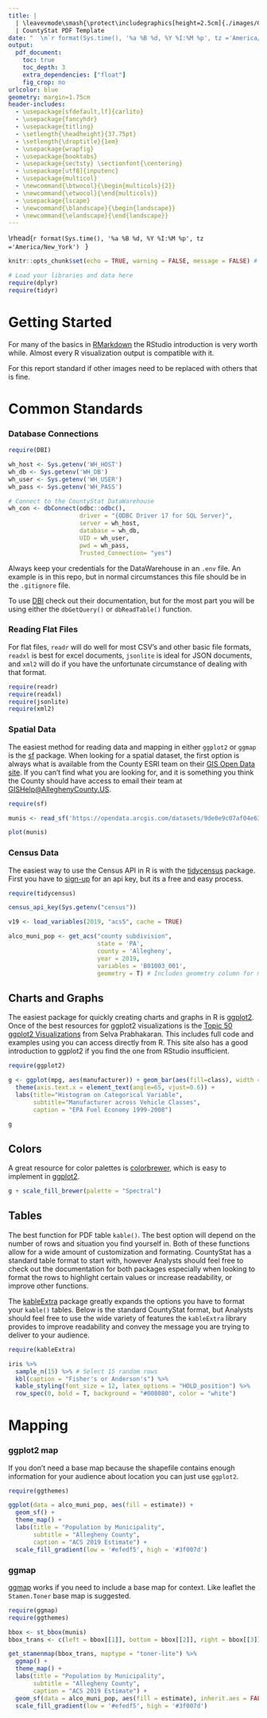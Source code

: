```yaml
---
title: |
  | \leavevmode\smash{\protect\includegraphics[height=2.5cm]{./images/CountyStat_Logo_Large.png}}
  | CountyStat PDF Template
date: "  \n`r format(Sys.time(), '%a %B %d, %Y %I:%M %p', tz ='America/New_York')`"
output:
  pdf_document:
    toc: true
    toc_depth: 3
    extra_dependencies: ["float"]
    fig_crop: no
urlcolor: blue
geometry: margin=1.75cm
header-includes:
  - \usepackage[sfdefault,lf]{carlito}
  - \usepackage{fancyhdr}
  - \usepackage{titling}
  - \setlength{\headheight}{37.75pt}
  - \setlength{\droptitle}{1em}
  - \usepackage{wrapfig}
  - \usepackage{booktabs}
  - \usepackage{sectsty} \sectionfont{\centering}
  - \usepackage[utf8]{inputenc}
  - \usepackage{multicol}
  - \newcommand{\btwocol}{\begin{multicols}{2}}
  - \newcommand{\etwocol}{\end{multicols}}
  - \usepackage{lscape}
  - \newcommand{\blandscape}{\begin{landscape}}
  - \newcommand{\elandscape}{\end{landscape}}
---
```

<!-- This is the header content --> 
\pagestyle{fancy}
\fancyhf{}
\lhead{\textbf{CountyStat PDF Template}}
\rhead{`r format(Sys.time(), '%a %B %d, %Y %I:%M %p', tz ='America/New_York')` $\>$ \includegraphics[height=1.2cm]{./images/NewCountyLogo_TransBG-01.png}}
\chead{\thepage}
<!-- No header on TOC page --> 
\thispagestyle{empty}
\newpage

```r
knitr::opts_chunk$set(echo = TRUE, warning = FALSE, message = FALSE) # Switch this to FALSE to hide code to those who will be consuming your report

# Load your libraries and data here
require(dplyr)
require(tidyr)
```

# Getting Started

For many of the basics in [RMarkdown](https://rmarkdown.rstudio.com/index.html) the RStudio introduction is very worth while. Almost every R visualization output is compatible with it.

For this report standard if other images need to be replaced with others that is fine.

# Common Standards

### Database Connections

```r
require(DBI)

wh_host <- Sys.getenv('WH_HOST')
wh_db <- Sys.getenv('WH_DB')
wh_user <- Sys.getenv('WH_USER')
wh_pass <- Sys.getenv('WH_PASS')

# Connect to the CountyStat DataWarehouse
wh_con <- dbConnect(odbc::odbc(), 
                    driver = "{ODBC Driver 17 for SQL Server}", 
                    server = wh_host, 
                    database = wh_db,
                    UID = wh_user, 
                    pwd = wh_pass, 
                    Trusted_Connection= "yes")
```

Always keep your credentials for the DataWarehouse in an `.env` file. An example is in this repo, but in normal circumstances this file should be in the `.gitignore` file.

To use [DBI](https://dbi.r-dbi.org/) check out their documentation, but for the most part you will be using either the `dbGetQuery()` or `dbReadTable()` function.

### Reading Flat Files

For flat files, `readr` will do well for most CSV's and other basic file formats, `readxl` is best for excel documents, `jsonlite` is ideal for JSON documents, and `xml2` will do if you have the unfortunate circumstance of dealing with that format.

```r
require(readr)
require(readxl)
require(jsonlite)
require(xml2)
```

### Spatial Data

The easiest method for reading data and mapping in either `ggplot2` or `ggmap` is the [sf](https://r-spatial.github.io/sf/) package. When looking for a spatial dataset, the first option is always what is available from the County ESRI team on their [GIS Open Data site](https://openac-alcogis.opendata.arcgis.com/). If you can't find what you are looking for, and it is something you think the County should have access to email their team at [GISHelp@AlleghenyCounty.US](mailto:GISHelp@AlleghenyCounty.US).

```r
require(sf)

munis <- read_sf('https://opendata.arcgis.com/datasets/9de0e9c07af04e638dbc9cb9070962c2_0.geojson')

plot(munis)
```

### Census Data

The easiest way to use the Census API in R is with the [tidycensus](https://walker-data.com/tidycensus/) package. First you have to [sign-up](http://api.census.gov/data/key_signup.html) for an api key, but its a free and easy process.

```r
require(tidycensus)

census_api_key(Sys.getenv("census"))

v19 <- load_variables(2019, "acs5", cache = TRUE)

alco_muni_pop <- get_acs("county subdivision", 
                         state = 'PA',
                         county = 'Allegheny',
                         year = 2019, 
                         variables = 'B01003_001', 
                         geometry = T) # Includes geometry column for mapping
```

## Charts and Graphs

The easiest package for quickly creating charts and graphs in R is [ggplot2](https://ggplot2.tidyverse.org/). Once of the best resources for ggplot2 visualizations is the [Topic 50 ggplot2 Visualizations](http://r-statistics.co/Top50-Ggplot2-Visualizations-MasterList-R-Code.html) from Selva Prabhakaran. This includes full code and examples using you can access directly from R. This site also has a good introduction to ggplot2 if you find the one from RStudio insufficient.

```r
require(ggplot2)

g <- ggplot(mpg, aes(manufacturer)) + geom_bar(aes(fill=class), width = 0.5) + 
  theme(axis.text.x = element_text(angle=65, vjust=0.6)) + 
  labs(title="Histogram on Categorical Variable", 
       subtitle="Manufacturer across Vehicle Classes",
       caption = "EPA Fuel Economy 1999-2008") 

g
```

## Colors

A great resource for color palettes is [colorbrewer](https://colorbrewer2.org/), which is easy to implement in [ggplot2](https://statisticsglobe.com/scale-colour-fill-brewer-rcolorbrewer-package-r).

```r
g + scale_fill_brewer(palette = "Spectral")
```

## Tables

The best function for PDF table `kable()`. The best option will depend on the number of rows and situation you find yourself in. Both of these functions allow for a wide amount of customization and formating. CountyStat has a standard table format to start with, however Analysts should feel free to check out the documentation for both packages especially when looking to format the rows to highlight certain values or increase readability, or improve other functions.

The [kableExtra](http://haozhu233.github.io/kableExtra/awesome_table_in_html.html) package greatly expands the options you have to format your `kable()` tables. Below is the standard CountyStat format, but Analysts should feel free to use the wide variety of features the `kableExtra` library provides to improve readability and convey the message you are trying to deliver to your audience.

```r
require(kableExtra)

iris %>%
  sample_n(15) %>% # Select 15 random rows
  kbl(caption = "Fisher's or Anderson's") %>%
  kable_styling(font_size = 12, latex_options = "HOLD_position") %>%
  row_spec(0, bold = T, background = "#008080", color = "white")
```

# Mapping

### ggplot2 map

If you don't need a base map because the shapefile contains enough information for your audience about location you can just use `ggplot2`. 

```r
require(ggthemes)

ggplot(data = alco_muni_pop, aes(fill = estimate)) +
  geom_sf() +
  theme_map() +
  labs(title = "Population by Municipality",
       subtitle = "Allegheny County",
       caption = "ACS 2019 Estimate") +
  scale_fill_gradient(low = '#efedf5', high = '#3f007d')
```

### ggmap

[ggmap](https://github.com/dkahle/ggmap) works if you need to include a base map for context. Like leaflet the `Stamen.Toner` base map is suggested.

```r
require(ggmap)
require(ggthemes)

bbox <- st_bbox(munis)
bbox_trans <- c(left = bbox[[1]], bottom = bbox[[2]], right = bbox[[3]], top = bbox[[4]])

get_stamenmap(bbox_trans, maptype = "toner-lite") %>% 
  ggmap() +
  theme_map() + 
  labs(title = "Population by Municipality",
       subtitle = "Allegheny County",
       caption = "ACS 2019 Estimate") +
  geom_sf(data = alco_muni_pop, aes(fill = estimate), inherit.aes = FALSE, alpha = .75) +
  scale_fill_gradient(low = '#efedf5', high = '#3f007d')
```
